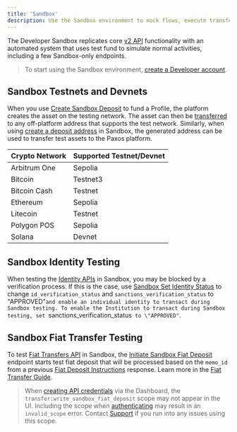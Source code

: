 ```yaml
---
title: 'Sandbox'
description: Use the Sandbox environment to mock flows, execute transfers and test integrations.
---
```


[v2-api]: /api-reference
[sandbox-account]: https://dashboard.sandbox.paxos.com/
[create-sandbox-deposit]: /api-reference/endpoints/sandbox-deposits/create-sandbox-deposit
[create-deposit-address]: /api-reference/endpoints/deposit-addresses/create-deposit-address
[crypto-withdrawal]: /api-reference/endpoints/crypto-withdrawals/create-crypto-withdrawal
[identity]: /api-reference/identity
[sandbox-identity]: /api-reference/endpoints/sandbox-/guides/identity/sandbox-set-identity-status
[fiat]: /api-reference/fiat-transfers
[sandbox-fiat]: /api-reference/sandbox-fiat-transfers
[fiat-instructions]: /api-reference/endpoints/fiat-transfers/list-fiat-deposit-instructions
[fiat-guide]: /guides/developer/fiat-transfers/quickstart#2-send-fiat-to-paxos
[credentials]: /guides/developer/credentials
[authenticate]: /guides/developer/authenticate
[Support]: https://support.paxos.com

The Developer Sandbox replicates core [v2 API][v2-api] functionality with an automated system that uses test fund to simulate normal activities, including a few Sandbox-only endpoints.

> To start using the Sandbox environment, [create a Developer account][sandbox-account].

## Sandbox Testnets and Devnets

When you use [Create Sandbox Deposit][create-sandbox-deposit] to fund a Profile, the platform creates the asset on the testing network.
The asset can then be [transferred][crypto-withdrawal] to any off-platform address that supports the test network.
Similarly, when using [create a deposit address][create-deposit-address] in Sandbox, the generated address can be used to transfer test assets to the Paxos platform.

| Crypto Network | Supported Testnet/Devnet |
| --- | --- |
| Arbitrum One | Sepolia |
| Bitcoin | Testnet3 |
| Bitcoin Cash | Testnet |
| Ethereum | Sepolia |
| Litecoin | Testnet |
| Polygon POS | Sepolia |
| Solana | Devnet |

## Sandbox Identity Testing

When testing the [Identity APIs][identity] in Sandbox, you may be blocked by a verification process.
If this is the case, use [Sandbox Set Identity Status][sandbox-identity] to change `id_verification_status` and `sanctions_verification_status` to \"APPROVED"`and enable an individual identity to transact during Sandbox testing.
To enable the Institution to transact during Sandbox testing, set `sanctions_verification_status` to \"APPROVED"`.

## Sandbox Fiat Transfer Testing

To test [Fiat Transfers API][fiat] in Sandbox, the [Initiate Sandbox Fiat Deposit][sandbox-fiat] endpoint starts test fiat deposit that will be processed based on the `memo_id` from a previous [Fiat Deposit Instructions][fiat-instructions] response.
Learn more in the [Fiat Transfer Guide][fiat-guide].

> When [creating API credentials][credentials] via the Dashboard, the `transfer:write_sandbox_fiat_deposit` scope may not appear in the UI.
> Including the scope when [authenticating][authenticate] may result in an `invalid_scope` error.
> Contact [Support] if you run into any issues using this scope.
